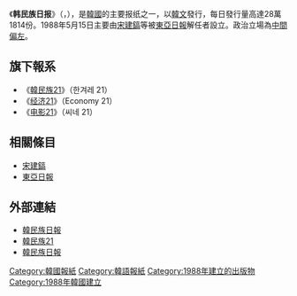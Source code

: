 {{Multiple issues|
{{unreferenced|time=2011-01-06T09:12:30+00:00}}
{{Expand language|1=ko|time=2021-08-23T04:55:50+00:00}}
}}
{{Infobox Newspaper
| name                = 韓民族日報
| logo                = Hankyorehe.svg
| image               = The Hankyoreh Building.jpg
| caption             = 
| type                = [[日報|日報]]
| format              = [[大报|大报]]
| owners              = 韓民族日報社
| publisher           = 
| editor              = 
| chiefeditor         = 
| assoceditor         = 
| staff               = 
| foundation          = 1988年5月15日
| ceased publication  = 
| political           = [[社會民主主義|社會民主主義]] <br>[[社會自由主義|社會自由主義]]<br>[[中間偏左|中間偏左]]
| language            = [[韓文|韓文]]
| price               = 
| headquarters        = [[首爾市|首爾市]][[麻浦區|麻浦區]]孔德洞116-25
| circulation         = 
| ISSN                = 
| website             = [http://www.hani.co.kr/ 한겨레신문]（韓文）<br />[http://english.hani.co.kr/kisa/section-014000000/home01.html thehankyoreh ]（英文）<br /> [http://china.hani.co.kr/ 韓民族日報]（簡體中文）
}}
{{Infobox Korean name
|title=韓民族日報
|hangul=한겨레신문
|hanja=한겨레新聞
|rr=Hangyeore sinmun
|mr=Hankyŏre sinmun
}}

《'''韩民族日报'''》（{{lang-ko|한겨레신문}}，{{lang-en|The Hankyoreh}}），是[[韓國|韓國]]的主要报纸之一，以[[韓文|韓文]]發行，每日發行量高達28萬1814份。1988年5月15日主要由[[宋建鎬|宋建鎬]]等被[[東亞日報|東亞日報]]解任者設立。政治立場為[[中間偏左|中間偏左]]。

== 旗下報系 ==
* 《[[韓民族21|韓民族21]]》（한겨레 21）
* 《[[经济21|经济21]]》（Economy 21）
* 《[[电影21|电影21]]》（씨네 21）

== 相關條目 ==
* [[宋建鎬|宋建鎬]]
* [[東亞日報|東亞日報]]

== 外部連結 ==
* [http://www.hani.co.kr 韓民族日報] {{Wayback|url=http://www.hani.co.kr/ |date=20110109203522 }}{{ko}}
* [http://h21.hani.co.kr/ 韓民族21] {{Wayback|url=http://h21.hani.co.kr/ |date=20110123175837 }}{{ko}}
* [http://english.hani.co.kr/kisa/section-014000000/home01.html 韓民族日報] {{Wayback|url=http://english.hani.co.kr/kisa/section-014000000/home01.html |date=20110520131736 }}{{en}}

{{Newspaper-stub}}

{{DEFAULTSORT:Hankyoreh sinmun}}
[[Category:韓國報紙|Category:韓國報紙]]
[[Category:韓語報紙|Category:韓語報紙]]
[[Category:1988年建立的出版物|Category:1988年建立的出版物]]
[[Category:1988年韓國建立|Category:1988年韓國建立]]